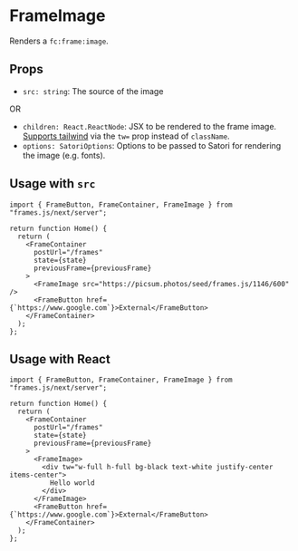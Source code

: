 # FrameImage

Renders a `fc:frame:image`.

## Props

- `src: string`: The source of the image

OR

- `children: React.ReactNode`: JSX to be rendered to the frame image. [Supports tailwind](https://vercel.com/blog/introducing-vercel-og-image-generation-fast-dynamic-social-card-images#tailwind-css-support) via the `tw=` prop instead of `className`.
- `options: SatoriOptions`: Options to be passed to Satori for rendering the image (e.g. fonts).

## Usage with `src`

```tsx [./app/page.tsx]
import { FrameButton, FrameContainer, FrameImage } from "frames.js/next/server";

return function Home() {
  return (
    <FrameContainer
      postUrl="/frames"
      state={state}
      previousFrame={previousFrame}
    >
      <FrameImage src="https://picsum.photos/seed/frames.js/1146/600" />
      <FrameButton href={`https://www.google.com`}>External</FrameButton>
    </FrameContainer>
  );
};
```

## Usage with React

```tsx [./app/page.tsx]
import { FrameButton, FrameContainer, FrameImage } from "frames.js/next/server";

return function Home() {
  return (
    <FrameContainer
      postUrl="/frames"
      state={state}
      previousFrame={previousFrame}
    >
      <FrameImage>
        <div tw="w-full h-full bg-black text-white justify-center items-center">
          Hello world
        </div>
      </FrameImage>
      <FrameButton href={`https://www.google.com`}>External</FrameButton>
    </FrameContainer>
  );
};
```
